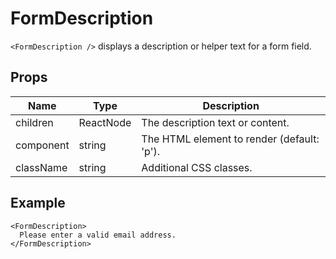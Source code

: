 # FormDescription

`<FormDescription />` displays a description or helper text for a form field.

## Props

| Name      | Type      | Description                                 |
|-----------|-----------|---------------------------------------------|
| children  | ReactNode | The description text or content.            |
| component | string    | The HTML element to render (default: 'p').  |
| className | string    | Additional CSS classes.                     |

## Example

```tsx
<FormDescription>
  Please enter a valid email address.
</FormDescription>
``` 